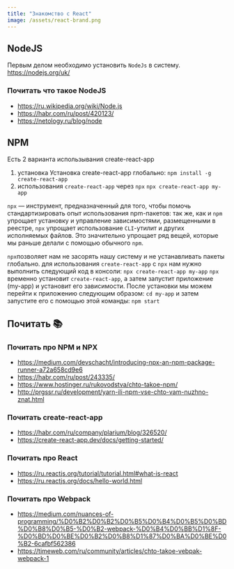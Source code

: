 ```yaml
---
title: "Знакомство с React"
image: /assets/react-brand.png
---
```


## NodeJS

Первым делом необходимо установить `NodeJs` в систему.
https://nodejs.org/uk/

### Почитать что такое NodeJS

- https://ru.wikipedia.org/wiki/Node.js
- https://habr.com/ru/post/420123/
- https://netology.ru/blog/node

## NPM

Есть 2 варианта использывания create-react-app

1. установка Установка create-react-app глобально:
   `npm install -g create-react-app`
2. использования `create-react-app` через `npx`
   `npx create-react-app my-app`

`npx` — инструмент, предназначенный для того, чтобы помочь стандартизировать опыт использования npm-пакетов: так же, как и `npm` упрощает установку и управление зависимостями, размещенными в реестре, `npx` упрощает использование `CLI`-утилит и других исполняемых файлов. Это значительно упрощает ряд вещей, которые мы раньше делали с помощью обычного `npm`.

`npx`позволяет нам не засорять нашу систему и не устанавливать пакеты глобально.
для использования `create-react-app` с `npx` нам нужно выполнить следующий код в консоли:
`npx create-react-app my-app`
`npx` временно установит `create-react-app`, а затем запустит приложение (my-app) и установит его зависимости.
После установки мы можем перейти к приложению следующим образом:
`cd my-app`
и затем запустите его с помощью этой команды:
`npm start`

## Почитать 📚

### Почитать про <b>NPM</b> и <b>NPX</b>

- https://medium.com/devschacht/introducing-npx-an-npm-package-runner-a72a658cd9e6
- https://habr.com/ru/post/243335/
- https://www.hostinger.ru/rukovodstva/chto-takoe-npm/
- http://prgssr.ru/development/yarn-ili-npm-vse-chto-vam-nuzhno-znat.html

### Почитать <b>create-react-app</b>

- https://habr.com/ru/company/plarium/blog/326520/
- https://create-react-app.dev/docs/getting-started/

### Почитать про <b>React</b>

- https://ru.reactjs.org/tutorial/tutorial.html#what-is-react
- https://ru.reactjs.org/docs/hello-world.html

### Почитать про <b>Webpack</b>

- https://medium.com/nuances-of-programming/%D0%B2%D0%B2%D0%B5%D0%B4%D0%B5%D0%BD%D0%B8%D0%B5-%D0%B2-webpack-%D0%B4%D0%BB%D1%8F-%D0%BD%D0%BE%D0%B2%D0%B8%D1%87%D0%BA%D0%BE%D0%B2-6cafbf562386
- https://timeweb.com/ru/community/articles/chto-takoe-vebpak-webpack-1
